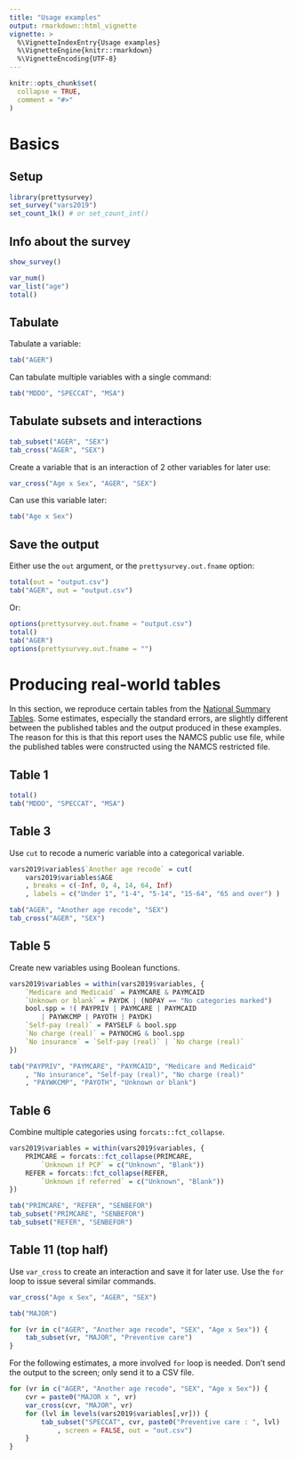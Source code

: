 ```yaml
---
title: "Usage examples"
output: rmarkdown::html_vignette
vignette: >
  %\VignetteIndexEntry{Usage examples}
  %\VignetteEngine{knitr::rmarkdown}
  %\VignetteEncoding{UTF-8}
---
```


```r
knitr::opts_chunk$set(
  collapse = TRUE,
  comment = "#>"
)
```

# Basics

## Setup

```r
library(prettysurvey)
set_survey("vars2019")
set_count_1k() # or set_count_int()
```

## Info about the survey

```r
show_survey()
```

```r
var_num()
var_list("age")
total()
```

## Tabulate

Tabulate a variable:

```r
tab("AGER")
```

Can tabulate multiple variables with a single command:

```r
tab("MDDO", "SPECCAT", "MSA")
```

## Tabulate subsets and interactions

```r
tab_subset("AGER", "SEX")
tab_cross("AGER", "SEX")
```

Create a variable that is an interaction of 2 other variables for later use:

```r
var_cross("Age x Sex", "AGER", "SEX")
```

Can use this variable later:

```r
tab("Age x Sex")
```

## Save the output

Either use the `out` argument, or the `prettysurvey.out.fname` option:

```r
total(out = "output.csv")
tab("AGER", out = "output.csv")
```

Or:

```r
options(prettysurvey.out.fname = "output.csv")
total()
tab("AGER")
options(prettysurvey.out.fname = "")
```

# Producing real-world tables

In this section, we reproduce certain tables from the [National Summary Tables](https://www.cdc.gov/nchs/data/ahcd/namcs_summary/2019-namcs-web-tables-508.pdf). Some estimates, especially the standard errors, are slightly different between the published tables and the output produced in these examples. The reason for this is that this report uses the NAMCS public use file, while the published tables were constructed using the NAMCS restricted file.

## Table 1
```r
total()
tab("MDDO", "SPECCAT", "MSA")
```

## Table 3
Use `cut` to recode a numeric variable into a categorical variable.

```r
vars2019$variables$`Another age recode` = cut(
	vars2019$variables$AGE
	, breaks = c(-Inf, 0, 4, 14, 64, Inf)
	, labels = c("Under 1", "1-4", "5-14", "15-64", "65 and over") )

tab("AGER", "Another age recode", "SEX")
tab_cross("AGER", "SEX")
```

## Table 5
Create new variables using Boolean functions.

```r
vars2019$variables = within(vars2019$variables, {
	`Medicare and Medicaid` = PAYMCARE & PAYMCAID
	`Unknown or blank` = PAYDK | (NOPAY == "No categories marked")
	bool.spp = !( PAYPRIV | PAYMCARE | PAYMCAID 
		| PAYWKCMP | PAYOTH | PAYDK)
	`Self-pay (real)` = PAYSELF & bool.spp
	`No charge (real)` = PAYNOCHG & bool.spp
	`No insurance` = `Self-pay (real)` | `No charge (real)`
})

tab("PAYPRIV", "PAYMCARE", "PAYMCAID", "Medicare and Medicaid"
	, "No insurance", "Self-pay (real)", "No charge (real)"
	, "PAYWKCMP", "PAYOTH", "Unknown or blank")
```

## Table 6
Combine multiple categories using `forcats::fct_collapse`.

```r
vars2019$variables = within(vars2019$variables, {
	PRIMCARE = forcats::fct_collapse(PRIMCARE, 
		`Unknown if PCP` = c("Unknown", "Blank"))
	REFER = forcats::fct_collapse(REFER, 
		`Unknown if referred` = c("Unknown", "Blank"))
})

tab("PRIMCARE", "REFER", "SENBEFOR")
tab_subset("PRIMCARE", "SENBEFOR")
tab_subset("REFER", "SENBEFOR")
```

## Table 11 (top half)

Use `var_cross` to create an interaction and save it for later use. Use the `for` loop to issue several similar commands. 

```r
var_cross("Age x Sex", "AGER", "SEX")

tab("MAJOR")

for (vr in c("AGER", "Another age recode", "SEX", "Age x Sex")) {
	tab_subset(vr, "MAJOR", "Preventive care")
}
```

For the following estimates, a more involved `for` loop is needed. Don't send the output to the screen; only send it to a CSV file.

```r
for (vr in c("AGER", "Another age recode", "SEX", "Age x Sex")) {
	cvr = paste0("MAJOR x ", vr)
	var_cross(cvr, "MAJOR", vr)
	for (lvl in levels(vars2019$variables[,vr])) {
		tab_subset("SPECCAT", cvr, paste0("Preventive care : ", lvl)
			, screen = FALSE, out = "out.csv")
	}
}
```
